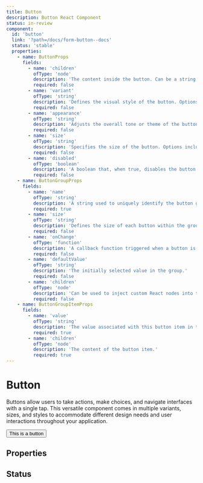 ```yaml
---
title: Button
description: Button React Component
status: in-review
component:
  id: 'button'
  link: '?path=/docs/form-button--docs'
  status: 'stable'
  properties:
    - name: ButtonProps
      fields:
        - name: 'children'
          ofType: 'node'
          description: 'The content inside the button. Can be a string or any valid React node.'
          required: false
        - name: 'variant'
          ofType: 'string'
          description: 'Defines the visual style of the button. Options include: primary, secondary, flat.'
          required: false
        - name: 'appearance'
          ofType: 'string'
          description: 'Adjusts the overall tone or theme of the button. Options are: default, dark, light.'
          required: false
        - name: 'size'
          ofType: 'string'
          description: 'Specifies the size of the button. Options include: small, medium, large.'
          required: false
        - name: 'disabled'
          ofType: 'boolean'
          description: 'A boolean that, when true, disables the button and prevents interaction.'
          required: false
    - name: ButtonGroupProps
      fields:
        - name: 'name'
          ofType: 'string'
          description: 'A string used to uniquely identify the button group. Useful for forms or accessibility purposes.'
          required: true
        - name: 'size'
          ofType: 'string'
          description: 'Defines the size of each button within the group. Options include: small, medium, large.'
          required: false
        - name: 'onChange'
          ofType: 'function'
          description: 'A callback function triggered when a button is selected. It receives the selected value.'
          required: false
        - name: 'defaultValue'
          ofType: 'string'
          description: 'The initially selected value in the group.'
          required: false
        - name: 'children'
          ofType: 'node'
          description: 'Can be used to inject custom React nodes into the group (if needed for flexibility).'
          required: false
    - name: ButtonGroupItemProps
      fields:
        - name: 'value'
          ofType: 'string'
          description: 'The value associated with this button item in the group.'
          required: true
        - name: 'children'
          ofType: 'node'
          description: 'The content of the button item.'
          required: true
---
```


# Button

Buttons allow users to take actions, make choices, and navigate interfaces with a single tap. 
This versatile component comes in multiple variants, sizes, and styles to accommodate different design needs and user interactions throughout your application.

<Section componentId="button" current="react" >

<ComponentPreview>
  <Button>This is a button</Button>
</ComponentPreview>

## Properties

<ComponentPropertiesTable componentId="button" />

## Status

<ComponentStatusBlock componentId="button" />

</Section>
